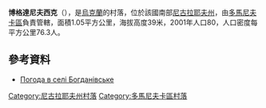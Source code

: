 {{coord|47|42|0|N|31|5|15|E|scale:100000|display=title}}

'''博格達尼夫西克'''（{{lang-uk|Богданівське}}），是[[烏克蘭|烏克蘭]]的村落，位於該國南部[[尼古拉耶夫州|尼古拉耶夫州]]，由[[多馬尼夫卡區|多馬尼夫卡區]]負責管轄，面積1.05平方公里，海拔高度39米，2001年人口80，人口密度每平方公里76.3人。

==參考資料==
* [http://weather.in.ua/ua/nikolaevskaja/1621 Погода в селі Богданівське] {{Wayback|url=http://weather.in.ua/ua/nikolaevskaja/1621 |date=20160606163827 }}

[[Category:尼古拉耶夫州村落|Category:尼古拉耶夫州村落]]
[[Category:多馬尼夫卡區村落|Category:多馬尼夫卡區村落]]


{{Mykolaiv-geo-stub}}